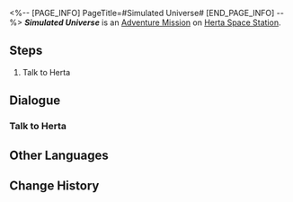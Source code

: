 <%-- [PAGE_INFO]
PageTitle=#Simulated Universe#
[END_PAGE_INFO] --%>
{{Stub|Dialogue.}}
{{Mission Infobox
|id            = 4030007
|title         = 
|image         = <!--Mission Simulated Universe.png-->
|type          = Adventure
|event_name    = 
|chapter       = 
|requirements  = [[Adventure Mission]] ''[[Simulated Universe (Part 1)]]'' completed
|summary       = <!--official mission summary from Fate's Atlas-->
|characters    = Trailblazer
|startLocation = [[Herta Space Station]] - [[Herta's Office]]
|world         = Herta Space Station
|area          = Herta's Office
|prev          = Simulated Universe (Part 1)
|next          = 
|rewards       = Ability Point*100
}}
'''''Simulated Universe''''' is an [[Adventure Mission]] on [[Herta Space Station]].

==Steps==
# Talk to Herta

<!--
==Gameplay Notes==

--><!--
==Trial Character==

-->
==Dialogue==
{{Stub Dialogue}}
{{Dialogue Start}}
:{{tx}}
{{Dialogue End}}

===Talk to Herta===
{{Mission Description|type=adventure|location=Herta's Office|update|Herta asks you to enter the Simulated Universe created by the Genius Society while pretending to be the Aeon of Trailblaze, and try to glean the secret of Aeons and Paths from the simulated Aeons.}}
{{Dialogue Start}}
:{{tx}}
{{Dialogue End}}

==Other Languages==
{{Other Languages
|en   = Simulated Universe
|zhs  = 模拟宇宙
|zht  = 模擬宇宙
|ja   = 模擬宇宙
|ko   = 시뮬레이션 우주
|es   = Universo Simulado
|fr   = Univers simulé
|ru   = Виртуальная вселенная
|th   = Simulated Universe
|vi   = Vũ Trụ Mô Phỏng
|de   = Universum-Simulation
|id   = Simulated Universe
|pt   = Universo Simulado
}}

==Change History==
{{Change History|1.0}}
